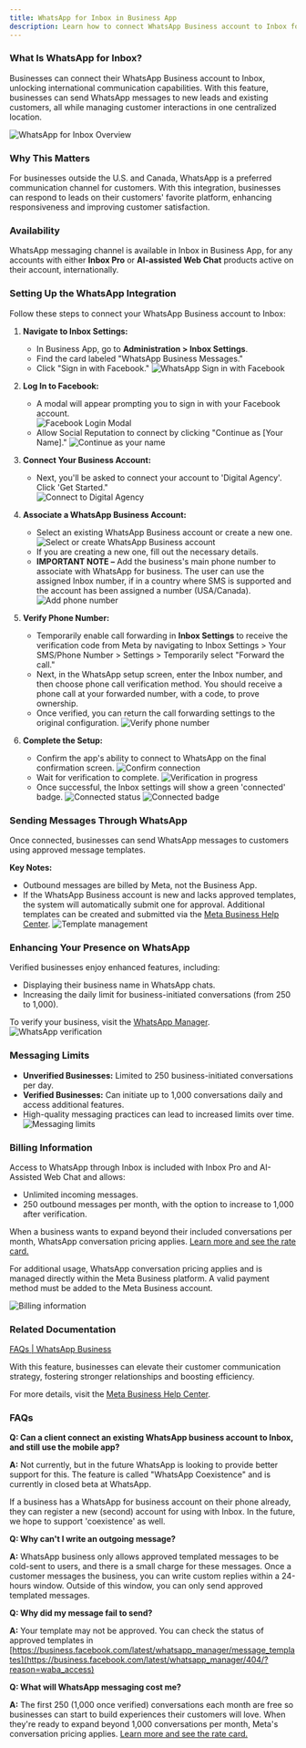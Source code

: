 ```yaml
---
title: WhatsApp for Inbox in Business App
description: Learn how to connect WhatsApp Business account to Inbox for international communication capabilities in the Business App.
---
```


### What Is WhatsApp for Inbox? 

Businesses can connect their WhatsApp Business account to Inbox, unlocking international communication capabilities. With this feature, businesses can send WhatsApp messages to new leads and existing customers, all while managing customer interactions in one centralized location.

![WhatsApp for Inbox Overview](/img/business-app/inbox/whatsapp_image_1.png)

### Why This Matters

For businesses outside the U.S. and Canada, WhatsApp is a preferred communication channel for customers. With this integration, businesses can respond to leads on their customers' favorite platform, enhancing responsiveness and improving customer satisfaction.

### Availability

WhatsApp messaging channel is available in Inbox in Business App, for any accounts with either **Inbox Pro** or **AI-assisted Web Chat** products active on their account, internationally.

### Setting Up the WhatsApp Integration

Follow these steps to connect your WhatsApp Business account to Inbox:

1. **Navigate to Inbox Settings:**
   - In Business App, go to **Administration > Inbox Settings**.
   - Find the card labeled "WhatsApp Business Messages."
   - Click "Sign in with Facebook." 
     ![WhatsApp Sign in with Facebook](/img/business-app/inbox/whatsapp_image_2.png)

2. **Log In to Facebook:**
   - A modal will appear prompting you to sign in with your Facebook account.  
     ![Facebook Login Modal](/img/business-app/inbox/whatsapp_image_3.png)
   - Allow Social Reputation to connect by clicking "Continue as [Your Name]." 
     ![Continue as your name](/img/business-app/inbox/whatsapp_image_4.png)

3. **Connect Your Business Account:**
   - Next, you'll be asked to connect your account to 'Digital Agency'. Click 'Get Started."  
     ![Connect to Digital Agency](/img/business-app/inbox/whatsapp_image_5.png)

4. **Associate a WhatsApp Business Account:**
   - Select an existing WhatsApp Business account or create a new one. 
     ![Select or create WhatsApp Business account](/img/business-app/inbox/whatsapp_image_6.png)
   - If you are creating a new one, fill out the necessary details.
   - **IMPORTANT NOTE –** Add the business's main phone number to associate with WhatsApp for business. The user can use the assigned Inbox number, if in a country where SMS is supported and the account has been assigned a number (USA/Canada). 
     ![Add phone number](/img/business-app/inbox/whatsapp_image_7.png)

5. **Verify Phone Number:**
   - Temporarily enable call forwarding in **Inbox Settings** to receive the verification code from Meta by navigating to Inbox Settings > Your SMS/Phone Number > Settings > Temporarily select "Forward the call."
   - Next, in the WhatsApp setup screen, enter the Inbox number, and then choose phone call verification method. You should receive a phone call at your forwarded number, with a code, to prove ownership.
   - Once verified, you can return the call forwarding settings to the original configuration. 
     ![Verify phone number](/img/business-app/inbox/whatsapp_image_8.png)

6. **Complete the Setup:**
   - Confirm the app's ability to connect to WhatsApp on the final confirmation screen. 
     ![Confirm connection](/img/business-app/inbox/whatsapp_image_9.png)
   - Wait for verification to complete. 
     ![Verification in progress](/img/business-app/inbox/whatsapp_image_10.png)
   - Once successful, the Inbox settings will show a green 'connected' badge. 
     ![Connected status](/img/business-app/inbox/whatsapp_image_11.png)
     ![Connected badge](/img/business-app/inbox/whatsapp_image_12.png)

### Sending Messages Through WhatsApp

Once connected, businesses can send WhatsApp messages to customers using approved message templates.

**Key Notes:**

- Outbound messages are billed by Meta, not the Business App.
- If the WhatsApp Business account is new and lacks approved templates, the system will automatically submit one for approval. Additional templates can be created and submitted via the [Meta Business Help Center](https://business.facebook.com/latest/whatsapp_manager/). 
  ![Template management](/img/business-app/inbox/whatsapp_image_13.png)

### Enhancing Your Presence on WhatsApp

Verified businesses enjoy enhanced features, including:

- Displaying their business name in WhatsApp chats.
- Increasing the daily limit for business-initiated conversations (from 250 to 1,000).

To verify your business, visit the [WhatsApp Manager](https://business.facebook.com/latest/whatsapp_manager/). 
![WhatsApp verification](/img/business-app/inbox/whatsapp_image_14.png)

### Messaging Limits

- **Unverified Businesses:** Limited to 250 business-initiated conversations per day.
- **Verified Businesses:** Can initiate up to 1,000 conversations daily and access additional features.
- High-quality messaging practices can lead to increased limits over time. 
  ![Messaging limits](/img/business-app/inbox/whatsapp_image_15.png)

### Billing Information

Access to WhatsApp through Inbox is included with Inbox Pro and AI-Assisted Web Chat and allows:

- Unlimited incoming messages.
- 250 outbound messages per month, with the option to increase to 1,000 after verification.

When a business wants to expand beyond their included conversations per month, WhatsApp conversation pricing applies. [Learn more and see the rate card.](https://developers.facebook.com/docs/whatsapp/pricing#rate-cards)

For additional usage, WhatsApp conversation pricing applies and is managed directly within the Meta Business platform. A valid payment method must be added to the Meta Business account.

![Billing information](/img/business-app/inbox/whatsapp_image_16.png)

### Related Documentation

[FAQs | WhatsApp Business](https://business.whatsapp.com/resources/faq)

With this feature, businesses can elevate their customer communication strategy, fostering stronger relationships and boosting efficiency.

For more details, visit the [Meta Business Help Center](https://business.facebook.com/latest/whatsapp_manager/).

### FAQs

**Q: Can a client connect an existing WhatsApp business account to Inbox, and still use the mobile app?**

**A:** Not currently, but in the future WhatsApp is looking to provide better support for this. The feature is called "WhatsApp Coexistence" and is currently in closed beta at WhatsApp.

If a business has a WhatsApp for business account on their phone already, they can register a new (second) account for using with Inbox. In the future, we hope to support 'coexistence' as well.

**Q: Why can't I write an outgoing message?**

**A:** WhatsApp business only allows approved templated messages to be cold-sent to users, and there is a small charge for these messages. Once a customer messages the business, you can write custom replies within a 24-hours window. Outside of this window, you can only send approved templated messages.

**Q: Why did my message fail to send?**

**A:** Your template may not be approved. You can check the status of approved templates in [https://business.facebook.com/latest/whatsapp_manager/message_templates](https://business.facebook.com/latest/whatsapp_manager/404/?reason=waba_access)

**Q: What will WhatsApp messaging cost me?**

**A:** The first 250 (1,000 once verified) conversations each month are free so businesses can start to build experiences their customers will love. When they're ready to expand beyond 1,000 conversations per month, Meta's conversation pricing applies. [Learn more and see the rate card.](https://developers.facebook.com/docs/whatsapp/pricing#rate-cards)